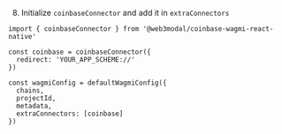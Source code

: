 8. Initialize `coinbaseConnector` and add it in `extraConnectors`

```tsx
import { coinbaseConnector } from '@web3modal/coinbase-wagmi-react-native'

const coinbase = coinbaseConnector({
  redirect: 'YOUR_APP_SCHEME://'
})

const wagmiConfig = defaultWagmiConfig({
  chains,
  projectId,
  metadata,
  extraConnectors: [coinbase]
})
```

